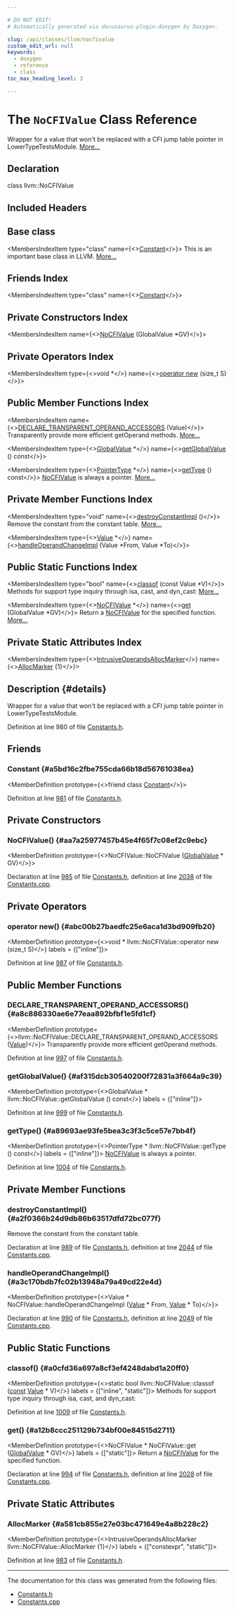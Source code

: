 ```yaml
---

# DO NOT EDIT!
# Automatically generated via docusaurus-plugin-doxygen by Doxygen.

slug: /api/classes/llvm/nocfivalue
custom_edit_url: null
keywords:
  - doxygen
  - reference
  - class
toc_max_heading_level: 3

---
```





# The `NoCFIValue` Class Reference

<DoxygenPage pluginConfig={pluginConfig}>

Wrapper for a value that won&#39;t be replaced with a CFI jump table pointer in LowerTypeTestsModule. <a href="#details">More...</a>

## Declaration

<CodeBlock>class llvm::NoCFIValue</CodeBlock>

## Included Headers

<IncludesList>
<IncludesListItem
  filePath="llvm/IR/Constants.h"
  permalink="/docs/api/files/include/include/llvm/include/llvm/ir/constants-h"
  isLocal="true" />
</IncludesList>

## Base class

<MembersIndex>

<MembersIndexItem
  type="class"
  name={<><a href="/docs/api/classes/llvm/constant">Constant</a></>}>
This is an important base class in LLVM. <a href="/docs/api/classes/llvm/constant/#details">More...</a>
</MembersIndexItem>

</MembersIndex>

## Friends Index

<MembersIndex>

<MembersIndexItem
  type="class"
  name={<><a href="#a5bd16c2fbe755cda66b18d56761038ea">Constant</a></>}>
</MembersIndexItem>

</MembersIndex>

## Private Constructors Index

<MembersIndex>

<MembersIndexItem
  name={<><a href="#aa7a25977457b45e4f65f7c08ef2c9ebc">NoCFIValue</a> (GlobalValue &#42;GV)</>}>
</MembersIndexItem>

</MembersIndex>

## Private Operators Index

<MembersIndex>

<MembersIndexItem
  type={<>void &#42;</>}
  name={<><a href="#abc00b27baedfc25e6aca1d3bd909fb20">operator new</a> (size&#95;t S)</>}>
</MembersIndexItem>

</MembersIndex>

## Public Member Functions Index

<MembersIndex>

<MembersIndexItem
  name={<><a href="#a8c886330ae6e77eaa892bfbf1e5fd1cf">DECLARE&#95;TRANSPARENT&#95;OPERAND&#95;ACCESSORS</a> (Value)</>}>
Transparently provide more efficient getOperand methods. <a href="#a8c886330ae6e77eaa892bfbf1e5fd1cf">More...</a>
</MembersIndexItem>

<MembersIndexItem
  type={<><a href="/docs/api/classes/llvm/globalvalue">GlobalValue</a> &#42;</>}
  name={<><a href="#af315dcb30540200f72831a3f664a9c39">getGlobalValue</a> () const</>}>
</MembersIndexItem>

<MembersIndexItem
  type={<><a href="/docs/api/classes/llvm/pointertype">PointerType</a> &#42;</>}
  name={<><a href="#a89693ae93fe5bea3c3f3c5ce57e7bb4f">getType</a> () const</>}>
<a href="/docs/api/classes/llvm/nocfivalue">NoCFIValue</a> is always a pointer. <a href="#a89693ae93fe5bea3c3f3c5ce57e7bb4f">More...</a>
</MembersIndexItem>

</MembersIndex>

## Private Member Functions Index

<MembersIndex>

<MembersIndexItem
  type="void"
  name={<><a href="#a2f0366b24d9db86b63517dfd72bc077f">destroyConstantImpl</a> ()</>}>
Remove the constant from the constant table. <a href="#a2f0366b24d9db86b63517dfd72bc077f">More...</a>
</MembersIndexItem>

<MembersIndexItem
  type={<><a href="/docs/api/classes/llvm/value">Value</a> &#42;</>}
  name={<><a href="#a3c170bdb7fc02b13948a79a49cd22e4d">handleOperandChangeImpl</a> (Value &#42;From, Value &#42;To)</>}>
</MembersIndexItem>

</MembersIndex>

## Public Static Functions Index

<MembersIndex>

<MembersIndexItem
  type="bool"
  name={<><a href="#a0cfd36a697a8cf3ef4248dabd1a20ff0">classof</a> (const Value &#42;V)</>}>
Methods for support type inquiry through isa, cast, and dyn&#95;cast: <a href="#a0cfd36a697a8cf3ef4248dabd1a20ff0">More...</a>
</MembersIndexItem>

<MembersIndexItem
  type={<><a href="/docs/api/classes/llvm/nocfivalue">NoCFIValue</a> &#42;</>}
  name={<><a href="#a12b8ccc251129b734bf00e84515d2711">get</a> (GlobalValue &#42;GV)</>}>
Return a <a href="/docs/api/classes/llvm/nocfivalue">NoCFIValue</a> for the specified function. <a href="#a12b8ccc251129b734bf00e84515d2711">More...</a>
</MembersIndexItem>

</MembersIndex>

## Private Static Attributes Index

<MembersIndex>

<MembersIndexItem
  type={<><a href="/docs/api/structs/llvm/user/intrusiveoperandsallocmarker">IntrusiveOperandsAllocMarker</a></>}
  name={<><a href="#a581cb855e27e03bc471649e4a8b228c2">AllocMarker</a> &#123;1&#125;</>}>
</MembersIndexItem>

</MembersIndex>

## Description {#details}

Wrapper for a value that won&#39;t be replaced with a CFI jump table pointer in LowerTypeTestsModule.

Definition at line 980 of file <a href="/docs/api/files/include/include/llvm/include/llvm/ir/constants-h">Constants.h</a>.

<SectionDefinition>

## Friends

### Constant {#a5bd16c2fbe755cda66b18d56761038ea}

<MemberDefinition
  prototype={<>friend class <a href="/docs/api/classes/llvm/constant">Constant</a></>}>

Definition at line <a href="/docs/api/files/include/include/llvm/include/llvm/ir/constants-h/#l00981">981</a> of file <a href="/docs/api/files/include/include/llvm/include/llvm/ir/constants-h">Constants.h</a>.
</MemberDefinition>

</SectionDefinition>

<SectionDefinition>

## Private Constructors

### NoCFIValue() {#aa7a25977457b45e4f65f7c08ef2c9ebc}

<MemberDefinition
  prototype={<>NoCFIValue::NoCFIValue (<a href="/docs/api/classes/llvm/globalvalue">GlobalValue</a> &#42; GV)</>}>

Declaration at line <a href="/docs/api/files/include/include/llvm/include/llvm/ir/constants-h/#l00985">985</a> of file <a href="/docs/api/files/include/include/llvm/include/llvm/ir/constants-h">Constants.h</a>, definition at line <a href="/docs/api/files/lib/lib/ir/constants-cpp/#l02038">2038</a> of file <a href="/docs/api/files/lib/lib/ir/constants-cpp">Constants.cpp</a>.
</MemberDefinition>

</SectionDefinition>

<SectionDefinition>

## Private Operators

### operator new() {#abc00b27baedfc25e6aca1d3bd909fb20}

<MemberDefinition
  prototype={<>void &#42; llvm::NoCFIValue::operator new (size&#95;t S)</>}
  labels = {["inline"]}>

Definition at line <a href="/docs/api/files/include/include/llvm/include/llvm/ir/constants-h/#l00987">987</a> of file <a href="/docs/api/files/include/include/llvm/include/llvm/ir/constants-h">Constants.h</a>.
</MemberDefinition>

</SectionDefinition>

<SectionDefinition>

## Public Member Functions

### DECLARE&#95;TRANSPARENT&#95;OPERAND&#95;ACCESSORS() {#a8c886330ae6e77eaa892bfbf1e5fd1cf}

<MemberDefinition
  prototype={<>llvm::NoCFIValue::DECLARE&#95;TRANSPARENT&#95;OPERAND&#95;ACCESSORS (<a href="/docs/api/classes/llvm/value">Value</a>)</>}>
Transparently provide more efficient getOperand methods.

Definition at line <a href="/docs/api/files/include/include/llvm/include/llvm/ir/constants-h/#l00997">997</a> of file <a href="/docs/api/files/include/include/llvm/include/llvm/ir/constants-h">Constants.h</a>.
</MemberDefinition>

### getGlobalValue() {#af315dcb30540200f72831a3f664a9c39}

<MemberDefinition
  prototype={<>GlobalValue &#42; llvm::NoCFIValue::getGlobalValue () const</>}
  labels = {["inline"]}>

Definition at line <a href="/docs/api/files/include/include/llvm/include/llvm/ir/constants-h/#l00999">999</a> of file <a href="/docs/api/files/include/include/llvm/include/llvm/ir/constants-h">Constants.h</a>.
</MemberDefinition>

### getType() {#a89693ae93fe5bea3c3f3c5ce57e7bb4f}

<MemberDefinition
  prototype={<>PointerType &#42; llvm::NoCFIValue::getType () const</>}
  labels = {["inline"]}>
<a href="/docs/api/classes/llvm/nocfivalue">NoCFIValue</a> is always a pointer.

Definition at line <a href="/docs/api/files/include/include/llvm/include/llvm/ir/constants-h/#l01004">1004</a> of file <a href="/docs/api/files/include/include/llvm/include/llvm/ir/constants-h">Constants.h</a>.
</MemberDefinition>

</SectionDefinition>

<SectionDefinition>

## Private Member Functions

### destroyConstantImpl() {#a2f0366b24d9db86b63517dfd72bc077f}

<MemberDefinition
  prototype="void NoCFIValue::destroyConstantImpl ()">
Remove the constant from the constant table.

Declaration at line <a href="/docs/api/files/include/include/llvm/include/llvm/ir/constants-h/#l00989">989</a> of file <a href="/docs/api/files/include/include/llvm/include/llvm/ir/constants-h">Constants.h</a>, definition at line <a href="/docs/api/files/lib/lib/ir/constants-cpp/#l02044">2044</a> of file <a href="/docs/api/files/lib/lib/ir/constants-cpp">Constants.cpp</a>.
</MemberDefinition>

### handleOperandChangeImpl() {#a3c170bdb7fc02b13948a79a49cd22e4d}

<MemberDefinition
  prototype={<>Value &#42; NoCFIValue::handleOperandChangeImpl (<a href="/docs/api/classes/llvm/value">Value</a> &#42; From, <a href="/docs/api/classes/llvm/value">Value</a> &#42; To)</>}>

Declaration at line <a href="/docs/api/files/include/include/llvm/include/llvm/ir/constants-h/#l00990">990</a> of file <a href="/docs/api/files/include/include/llvm/include/llvm/ir/constants-h">Constants.h</a>, definition at line <a href="/docs/api/files/lib/lib/ir/constants-cpp/#l02049">2049</a> of file <a href="/docs/api/files/lib/lib/ir/constants-cpp">Constants.cpp</a>.
</MemberDefinition>

</SectionDefinition>

<SectionDefinition>

## Public Static Functions

### classof() {#a0cfd36a697a8cf3ef4248dabd1a20ff0}

<MemberDefinition
  prototype={<>static bool llvm::NoCFIValue::classof (<a href="/docs/api/files/lib/lib/target/lib/target/aarch64/aarch64promoteconstant-cpp/#a90f8350fecae261c25be85d38b451bff">const</a> <a href="/docs/api/classes/llvm/value">Value</a> &#42; V)</>}
  labels = {["inline", "static"]}>
Methods for support type inquiry through isa, cast, and dyn&#95;cast:

Definition at line <a href="/docs/api/files/include/include/llvm/include/llvm/ir/constants-h/#l01009">1009</a> of file <a href="/docs/api/files/include/include/llvm/include/llvm/ir/constants-h">Constants.h</a>.
</MemberDefinition>

### get() {#a12b8ccc251129b734bf00e84515d2711}

<MemberDefinition
  prototype={<>NoCFIValue &#42; NoCFIValue::get (<a href="/docs/api/classes/llvm/globalvalue">GlobalValue</a> &#42; GV)</>}
  labels = {["static"]}>
Return a <a href="/docs/api/classes/llvm/nocfivalue">NoCFIValue</a> for the specified function.

Declaration at line <a href="/docs/api/files/include/include/llvm/include/llvm/ir/constants-h/#l00994">994</a> of file <a href="/docs/api/files/include/include/llvm/include/llvm/ir/constants-h">Constants.h</a>, definition at line <a href="/docs/api/files/lib/lib/ir/constants-cpp/#l02028">2028</a> of file <a href="/docs/api/files/lib/lib/ir/constants-cpp">Constants.cpp</a>.
</MemberDefinition>

</SectionDefinition>

<SectionDefinition>

## Private Static Attributes

### AllocMarker {#a581cb855e27e03bc471649e4a8b228c2}

<MemberDefinition
  prototype={<>IntrusiveOperandsAllocMarker llvm::NoCFIValue::AllocMarker &#123;1&#125;</>}
  labels = {["constexpr", "static"]}>

Definition at line <a href="/docs/api/files/include/include/llvm/include/llvm/ir/constants-h/#l00983">983</a> of file <a href="/docs/api/files/include/include/llvm/include/llvm/ir/constants-h">Constants.h</a>.
</MemberDefinition>

</SectionDefinition>

<hr/>

The documentation for this class was generated from the following files:

<ul>
<li><a href="/docs/api/files/include/include/llvm/include/llvm/ir/constants-h">Constants.h</a></li>
<li><a href="/docs/api/files/lib/lib/ir/constants-cpp">Constants.cpp</a></li>
</ul>

</DoxygenPage>
